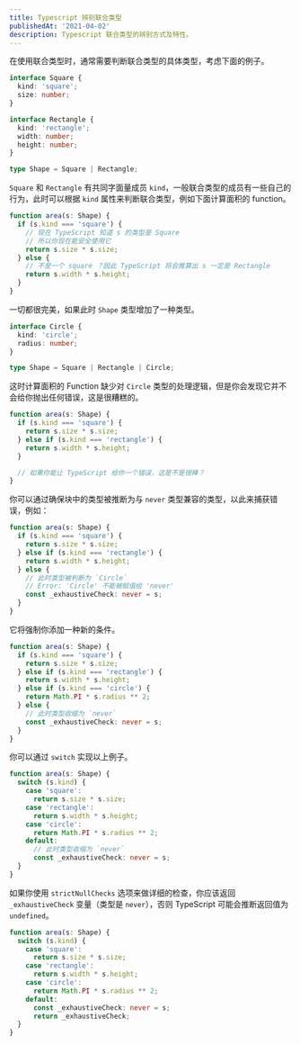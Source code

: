 ```yaml
---
title: Typescript 辨别联合类型
publishedAt: '2021-04-02'
description: Typescript 联合类型的辨别方式及特性。
---
```


在使用联合类型时，通常需要判断联合类型的具体类型，考虑下面的例子。

```ts
interface Square {
  kind: 'square';
  size: number;
}

interface Rectangle {
  kind: 'rectangle';
  width: number;
  height: number;
}

type Shape = Square | Rectangle;
```

`Square` 和 `Rectangle` 有共同字面量成员 `kind`，一般联合类型的成员有一些自己的行为，此时可以根据 `kind` 属性来判断联合类型，例如下面计算面积的 function。

```ts
function area(s: Shape) {
  if (s.kind === 'square') {
    // 现在 TypeScript 知道 s 的类型是 Square
    // 所以你现在能安全使用它
    return s.size * s.size;
  } else {
    // 不是一个 square ？因此 TypeScript 将会推算出 s 一定是 Rectangle
    return s.width * s.height;
  }
}
```

一切都很完美，如果此时 `Shape` 类型增加了一种类型。

```ts
interface Circle {
  kind: 'circle';
  radius: number;
}

type Shape = Square | Rectangle | Circle;
```

这时计算面积的 Function 缺少对 `Circle` 类型的处理逻辑，但是你会发现它并不会给你抛出任何错误，这是很糟糕的。

```ts
function area(s: Shape) {
  if (s.kind === 'square') {
    return s.size * s.size;
  } else if (s.kind === 'rectangle') {
    return s.width * s.height;
  }

  // 如果你能让 TypeScript 给你一个错误，这是不是很棒？
}
```

你可以通过确保块中的类型被推断为与 `never` 类型兼容的类型，以此来捕获错误，例如：

```ts
function area(s: Shape) {
  if (s.kind === 'square') {
    return s.size * s.size;
  } else if (s.kind === 'rectangle') {
    return s.width * s.height;
  } else {
    // 此时类型被判断为 `Circle`
    // Error: 'Circle' 不能被赋值给 'never'
    const _exhaustiveCheck: never = s;
  }
}
```

它将强制你添加一种新的条件。

```ts
function area(s: Shape) {
  if (s.kind === 'square') {
    return s.size * s.size;
  } else if (s.kind === 'rectangle') {
    return s.width * s.height;
  } else if (s.kind === 'circle') {
    return Math.PI * s.radius ** 2;
  } else {
    // 此时类型收缩为 `never`
    const _exhaustiveCheck: never = s;
  }
}
```

你可以通过 `switch` 实现以上例子。

```ts
function area(s: Shape) {
  switch (s.kind) {
    case 'square':
      return s.size * s.size;
    case 'rectangle':
      return s.width * s.height;
    case 'circle':
      return Math.PI * s.radius ** 2;
    default:
      // 此时类型收缩为 `never`
      const _exhaustiveCheck: never = s;
  }
}
```

如果你使用 `strictNullChecks` 选项来做详细的检查，你应该返回 `_exhaustiveCheck` 变量（类型是 `never`），否则 TypeScript 可能会推断返回值为 `undefined`。

```ts
function area(s: Shape) {
  switch (s.kind) {
    case 'square':
      return s.size * s.size;
    case 'rectangle':
      return s.width * s.height;
    case 'circle':
      return Math.PI * s.radius ** 2;
    default:
      const _exhaustiveCheck: never = s;
      return _exhaustiveCheck;
  }
}
```
